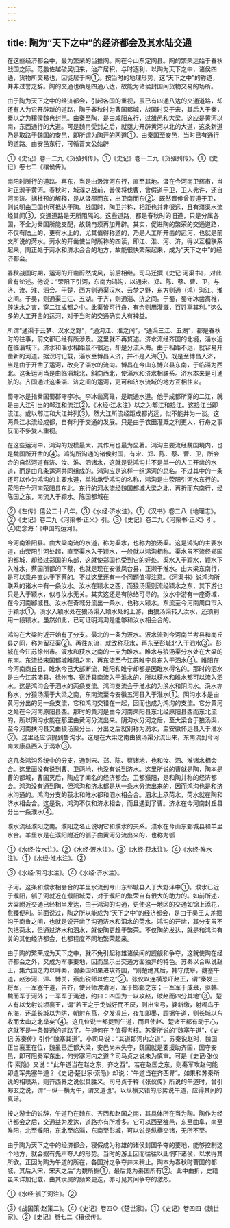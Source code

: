 ```yaml
---
---
---
```

title: 陶为“天下之中”的经济都会及其水陆交通
---



在这些经济都会中，最为繁荣的当推陶。陶在今山东定陶县。陶的繁荣远始于春秋战国之际。范蠡佐越破吴归来，治产居积，与时逐利，以陶为天下之中，诸侯四通，货物所交易也，因徙居于陶①。按当时的地理形势，这“天下之中”的称道，并非过誉之辞。陶的交通也确是四通八达，故能为诸侯封国间货物交易的场所。

由于陶为天下之中的经济都会，引起各国的重视，虽已有四通八达的交通道路，却还有人为它开辟新的道路，陶于春秋时为曹国都城，战国时灭于宋，其后入于秦，秦以之为穰侯魏冉封邑。由秦至陶，是由咸阳东行，过雒邑和大梁。这应是黄河以南，东西通行的大道。可是魏冉受封之后，就亟力开辟黄河以北的大道，这条新道乃是取路于魏国的安邑，即所谓为陶开的两道①。由秦国至安邑，当时已有通行的道路。由安邑东行，可循晋文公始辟

①《史记》卷一二九《货殖列传》。①《史记》卷一二九《货殖列传》。①《史记》卷七二《穰侯传》。

南阳时所行的道路。再东，当是由汲渡河东行，直至其地。汲在今河南卫辉市，当时正濒于黄河。春秋时，城濮之战前，普侯将伐曹，曾假道于卫，卫人弗许，还自河南济。据杜预的解释，是从汲郡而东，出卫南而东②。既然晋侯曾假道于卫，则说明由卫国也可抵达于陶。战国时，陶卫并称，相距也并非很远，且有濮渠水流经其间③，交通道路是无所阻隔的。这些道路，都是春秋时的旧道，只是分属各国，不全为秦国所能支配，故魏冉须再加开辟。其实，促进陶的繁荣的交通道路，不仅有陆上的，更有水上的，尤其值得称道的，乃是人工所开凿的运河，也就是前文所说的菏水。菏水的开凿使当时所称的四读，即江、淮、河、济，得以互相联系起来，陶正处于菏水和济水会合的地方，故能很快繁荣起来，成为“天下之中”的经济都会。

春秋战国时期，运河的开凿蔚然成风，前后相继。司马迁撰《史记·河渠书》，对此曾有论述。他说：“荣阳下引河，东南为鸿沟，以通宋、郑、陈、蔡、曹、卫，与济、汝、淮、泗会。于楚，西方则通渠汉水、云梦之野，东方则通（鸿）沟江、淮之间。于吴，则通渠三江、五湖。于齐，则通淄、济之间。于蜀，蜀守冰凿离椎，辟沫水之害，穿二江成都之中。此渠皆可行舟，有余则用灌溉，百姓享其利。”这么多的人工开凿的运河，对于当时的交通确实大有裨益。

所谓“通渠于云梦、汉水之野”，“通沟江、淮之间”，“通渠三江、五湖”，都是春秋时的往事，前文都已经有所涉及。这里就不再赘述。济水流经齐国的北境，淄水近在临淄城下。济水和淄水相距虽不很远，却是分流入海。由于相距不远，就容易开凿新的河道。据汉时记载，淄水至博昌入济，并不是入海①。既是至博昌入济，当是由于开凿了运河，改变了淄水的流向。博昌在今山东博兴县东南，于临淄为西北。这条运河当是由临淄城北，斜向西北，使淄水和济水相联系。济水本来是可通航的。齐国通过这条淄、济之间的运河，更可和济水流域的地方互相往来。

蜀守冰是指秦国蜀郡守李冰。李冰凿离碓，是疏通水道。他于成都所穿的二江，就是由大江引出的郸江和流江②，《水经·江水注》以之为郫江和捡江。这捡江当即流江。或以郫江和大江并列③，然大江所流经距成都尚远，似不能并为一谈。这两条江水流经成都，自有利于交通的发展。只是由于农田灌溉之利更大，行舟之事反而不多受人重视。

在这些运河中，鸿沟的规模最大，其作用也最为显著。鸿沟主要流经魏国境内，也是魏国所开凿的④。鸿沟所沟通的诸侯封国，有宋、郑、陈、蔡、曹、卫，所会合的自然河道有济、汝、淮、泗诸水，这就是说鸿沟并不是单一的人工开凿的水道，而是由几条运河共同组成的。鸿沟应是这样一组运河的总名。不过其中的一条还可以作为鸿沟的主要水道，单独承受鸿沟的名称，鸿沟是由荥阳引河水东行的。荥阳在今河南荥阳县东北。东行的河水流经魏国都城大梁之北，再折而东南行，经陈国之东，南流入于颖水。陈国都城在

②《左传》僖公二十八年。③《水经·济水注》。①《汉书》卷二八《地理志》。②《史记》卷二九《河渠书·正义》引。③《史记》卷二九《河渠书·正义》引。④史念海：《中国的运河》。

今河南淮阳县。由大梁南流的水道，称为渠水，也称为狼汤渠。这是鸿沟的主要水道，由荥阳引河处起，直至渠水入于颖水，一般就以鸿沟相称。渠水虽不流经郑国的都城，却经过郑国的东部，这就使郑国也受到它的好处。渠水入于颖水，颖水下入淮水，蔡国所都的下蔡，也就是现在安徽凤台县，正濒于淮水。由大梁东南行，是可以乘舟直达于下蔡的。不过这里还有一个问题值得注意。《河渠书》说鸿沟所联系的诸水中有一条汝水。汝水在颖水之西，而狼汤渠则流经颖水之东，其下游也只是入于颖水，似与汝水无关。其实这还是有脉络可寻的。汝水中游有一座奇域，在今河南郾城县。汝水在奇城分流出一条水，也称大颍水。东流至今河南周口市入于颖水①。濆水入颖水处在狼汤渠入颖水处的上游，由狼汤渠转入汝水，还须利用一段颖水。虽然如此，已可证明鸿沟是能够和汝水相会合的。

鸿沟在大梁附近开始有了分支。最北的一条为汳水。汳水流到今河南兰考县和商丘县之间，称为留获渠②。再往东流，就改称获水，再东至彭城北入于泗水③。彭城在今江苏徐州市。汳水和获水之南的一支为睢水。睢水与狼汤渠分水处在大梁的东南。东流经宋国都城睢阳之南，再东流至今江苏睢宁县东入于泗水④。睢阳在今河南商丘县。睢水今已大部断流，睢阳和睢宁却都是因睢水得名的。那时的泗水是由今江苏沛县、徐州市、宿迁县南流入于淮水的，所以获水和睢水都可以流入泗水。这是鸿沟会于泗水的两条支流。鸿沟支流会于淮水的为涣水和阴沟水。涣水亦称水，分狼汤渠于大梁之南，东南流至今安徽五河县入于淮水①。阴沟水本是由黄河分出的另一条支流，它和鸿沟交错在一起，因而也成为鸿沟的支流。它分黄河之处在今河南原阳县西。那时的黄河是由今河南荣阳县东北经原阳县西而东北流的，所以阴沟水能在那里由黄河分流出来。阴沟水分河之后，至大梁合于狼汤渠，至今河南扶沟县又由狼汤渠分出，分出之后就别称为涡水，至安徽怀远县入于淮水②。这里还应该提到鲁沟水。这是在大梁之南由狼汤渠分流出来，东南流到今河南太康县西入于涡水③。

这几条鸿沟系统中的分支，通到宋、郑、陈、蔡诸地，也和汝、泗、淮诸水相会合。这里面没有说到曹、卫两地，也没有说到济水。这里所说的曹就是陶，陶本是曹的都城，曹国灭后，陶成了闻名的经济都会。卫都濮阳，是和陶并称的经济都会。鸿沟没有通到陶，但鸿沟和济水都是从一条水分流出来的，因而鸿沟也是和济水沟通的。鸿沟分支的获水和睢水都和泗水相会合。泗水上承菏水，菏水就在陶和济水相会合。这是说，鸿沟不仅和济水相会，而且遇到了曹。济水在今河南封丘县分出一条濮水④。

濮水流经濮阳之南。濮阳之名正说明它和濮水的夫系。濮水在今山东鄄城县和羊里水合。羊里水是在濮阳附近的瓠子由黄河分流出来的，也称为瓠

①《水经·汝水注》。②《水经·汳水注》。③《水经·获水注》。④《水经·睢水注》。①《水经·淮水注》。②

③《水经·阴沟水注》。④《水经·济水注》。

子河。这条和濮水相会合的羊里水流到今山东郓城县入于大野泽中①。濮水已近于濮阳，瓠子河就近在濮阳城旁，对于濮阳的繁荣自有很大的助力的。如前所述，大梁附近交通已经相当发达，由于鸿沟的沟通，更使这一地区的交通如锦上添花，愈臻便利。前面说过，陶之所以能成为“天下之中”的经济都会，是由于吴王夫差掘沟于商鲁之间，也就是说开凿了沟通济水和泅水的菏水。鸿沟的开凿，其分支虽不包括菏水，但通过济水和泗水，就使陶更趋于繁荣。不仅陶的发达，就是和鸿沟有关的其他经济都会，也都程度不同地繁荣起来。

由于陶的繁荣成为天下之中，就不免引起称雄诸侯间的觊觎和争夺，这就使陶在经济都会之外，又成为军事要地，因而显示出交通方面独异的特色。苏秦以合纵说赵王，集六国之力以畔秦，谓秦国如果进攻齐国，“则楚绝其后，韩守成皋，魏塞午道，赵涉河、漳、博关，燕出锐师以佐之”②。张仪以连横恐吓赵王，谓“秦发三将军，一军塞午道，告齐，使兴师渡清河，军于邯郸之东；一军军于成皋，驱韩、魏而军于河外；一军军于渑池，约曰：四国为一以攻赵，破赵而四分其地”③。楚人有以戈射说顷襄王，谓“若王之于戈诚好而不厌，则出宝弓，婆新缴，射噣鸟于东海，还盖长城以为防，朝射东莒，夕发浿丘，夜加即墨，顾据午道，则长城以东收而太山之北举矣”④。这几位说士都提到午道，而且使赵、楚诸王都有动于心，这就不是一条普通的道路了。午道何在？值得考核。苏秦所说的“魏塞午道”，《史记·苏秦传》引作“魏塞其道”。小司马说：“其道即河内之道”。苏秦说赵时，魏国正当襄王在位，魏虽已迁都大梁，安邑尚未失守，魏国就是要援助齐国，固守安邑，即可阻秦军东出，何劳塞河内之道？司马贞之说未为慎审。可是《史记·张仪传·索隐》又说：“此午道当在赵之东，齐之西”。若在赵国之东，则秦军攻赵何能即遣军先塞午道？《史记·楚世家·索隐》却说：“午道当在齐西界”。如果和苏秦所说的相联系，则齐西界之说似具胜义。司马贞于释《张仪传》所说的午道时，曾引郑玄之说，谓“一纵一横为午，谓交道也”。以纵横交错的形势说午道，应得其间的真谛。

按之游士的说辞，午道乃在魏东、齐西和赵国之南，其具体所在当为陶。陶作为经济都会之后，交通益为发达，道路亦有所增多。它可以西至雒邑，东至曲阜，南至睢阳，北至濮阳，东北至临淄，东南至彭城，可以说是纵横交锗，无所不至。

由于陶为天下之中的经济都会，寝假成为称雄的诸侯封国争夺的要地，能够控制这个地方，就会据有先声夺人的形势。当时的游士因而往往以此恫吓诸侯，以求得其所欲。正因为陶为午道的所在，各国对之争夺并未稍止。陶本为春秋时曹国的都城，其后入宋，宋灭之后”为魏所据①，最后竟为秦国所有②。此中曲折，史籍虽未详加记载，由其隶属的频繁更迭，亦可见其间争夺的激烈。

①《水经·瓠子河注》。②

③《战国策·赵策二》。④《史记》卷四○《楚世家》。①《史记》卷四四《魏世家》。②《史记》卷七二《穰侯传》。